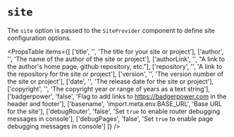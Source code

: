
# `site`

The `site` option is passed to the `SiteProvider` component
to define site configuration options.

<Snippet
  file="config/site.jsx"
  expand
  highlightLines="16"
/>

<Heading title="Properties"/>

<PropsTable
  items={[
    ['title',      '', 'The title for your site or project'],
    ['author',     '', 'The name of the author of the site or project'],
    ['authorLink', '', "A link to the author's home page, github repository, etc."],
    ['repository', '', 'A link to the repository for the site or project'],
    ['version',    '', 'The version number of the site or project'],
    ['date',       '', 'The release date for the site or project'],
    ['copyright',  '', 'The copyright year or range of years as a text string'],
    ['badgerpower', 'false', 'Flag to add links to https://badgerpower.com in the header and footer'],
    ['basename',    'import.meta.env.BASE_URL', 'Base URL for the site'],
    ['debugRouter', 'false', 'Set `true` to enable router debugging messages in console'],
    ['debugPages',  'false', 'Set `true` to enable page debugging messages in console']
  ]}
/>
